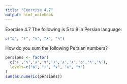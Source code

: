---
title: "Exercise 4.7"
output: html_notebook
---

Exercise 4.7 The following is 5 to 9 in Persian language:

```{r}
c("۵", "۶", "۷", "۸", "۹")
```

How do you sum the following Persian numbers?

```{r}
persians <- factor(
  c('۶','۹','۸','۹','۶','۸','۸','۵','۹','۹'), 
  levels=c("۵", "۶", "۷", "۸", "۹")
)
sum(as.numeric(persians))
```